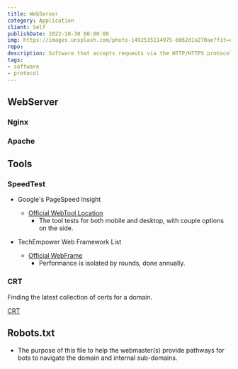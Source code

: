 ```yaml
---
title: WebServer
category: Application
client: Self
publishDate: 2022-10-30 00:00:00
img: https://images.unsplash.com/photo-1492515114975-b062d1a270ae?fit=crop&w=1400&h=700&q=75
repo:
description: Software that accepts requests via the HTTP/HTTPS protocol.
tags:
- software
- protocol
---
```



<MDXLayer title={frontmatter.title} description={frontmatter.description}>
<Widget img={frontmatter.img} skeleton={false}>
<MDXJS>


## WebServer

### Nginx

### Apache

## Tools

### SpeedTest

- Google's PageSpeed Insight
  - [Official WebTool Location](https://pagespeed.web.dev/)
    - The tool tests for both mobile and desktop, with couple options on the side.

- TechEmpower Web Framework List
  - [Official WebFrame](https://www.techempower.com/benchmarks/#section=data-r21)
    - Performance is isolated by rounds, done annually.

### CRT

Finding the latest collection of certs for a domain.

[CRT](https://crt.sh/?q=kbve.com&showSQL=Y)

## Robots.txt

- The purpose of this file to help the webmaster(s) provide pathways for bots to navigate the domain and internal sub-domains.


</MDXJS>
</Widget>
</MDXLayer>
